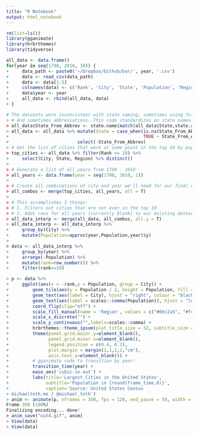 ```yaml
---
title: "R Notebook"
output: html_notebook
---
```

```r
rm(list=ls())
library(gganimate)
library(hrbrthemes)
library(tidyverse)

all_data <- data.frame()
for(year in seq(1790, 2010, 10)) {
+     data_path <- paste0('~/Dropbox/Github/bar/', year, '.csv')
+     data <- read_csv(data_path)
+     data <- data[1:5]
+     colnames(data) <- c('Rank', 'City', 'State', 'Population', 'Region') 
+     data$year <- year
+     all_data <- rbind(all_data, data)
+ }
```

```r
# The datasets were inconcistent with state naming, sometimes using full names
> # And sometimes abbreviations. This code standardizes on state names:
> all_data$State_From_Abbrev <- state.name[match(all_data$State,state.abb)]
> all_data <- all_data %>% mutate(State = case_when(is.na(State_From_Abbrev) ~ State,
+                                                   TRUE ~ State_From_Abbrev)) %>%
+                          select(-State_From_Abbrev)
> # Get the list of cities that were at some point in the top 10 by population
> top_cities <- all_data %>% filter(Rank <= 10) %>%
+     select(City, State, Region) %>% distinct()
> 
> # Generate a list of all years from 1790 - 2010
> all_years <- data.frame(year = seq(1790, 2010, 1))
> 
> # Create all combinations of city and year we'll need for our final dataset
> all_combos <- merge(top_cities, all_years, all = T)
> 
> # This accomplishes 2 things:
> # 1. Filters out cities that are not ever in the top 10
> # 2. Adds rows for all years (currently blank) to our existing dataset for each city
> all_data_interp <- merge(all_data, all_combos, all.y = T)
> all_data_interp <- all_data_interp %>%
+     group_by(City) %>%
+     mutate(Population=approx(year,Population,year)$y)
> 
> data <- all_data_interp %>%
+     group_by(year) %>%
+     arrange(-Population) %>%
+     mutate(rank=row_number()) %>%
+     filter(rank<=10)

```

```r
> p <- data %>%
+     ggplot(aes(x = -rank,y = Population, group = City)) +
+         geom_tile(aes(y = Population / 2, height = Population, fill = Region), width = 0.9) +
+         geom_text(aes(label = City), hjust = "right", colour = "black", fontface = "bold", nudge_y = -100000) +
+         geom_text(aes(label = scales::comma(Population)), hjust = "left", nudge_y = 100000, colour = "grey30") +
+         coord_flip(clip="off") +
+         scale_fill_manual(name = 'Region', values = c("#66c2a5", "#fc8d62", "#8da0cb", "#e78ac3")) +
+         scale_x_discrete("") +
+         scale_y_continuous("",labels=scales::comma) +
+         hrbrthemes::theme_ipsum(plot_title_size = 32, subtitle_size = 24, caption_size = 20, base_size = 20) +
+         theme(panel.grid.major.y=element_blank(),
+               panel.grid.minor.x=element_blank(),
+               legend.position = c(0.4, 0.2),
+               plot.margin = margin(1,1,1,2,"cm"),
+               axis.text.y=element_blank()) +
+         # gganimate code to transition by year:
+         transition_time(year) +
+         ease_aes('cubic-in-out') +
+         labs(title='Largest Cities in the United States',
+              subtitle='Population in {round(frame_time,0)}',
+              caption='Source: United States Census
+ michaeltoth.me / @michael_toth')
> anim <- animate(p, nframes = 350, fps = 120, end_pause = 50, width = 1200, height = 900)
Frame 350 (100%)
Finalizing encoding... done!
> anim_save("out4.gif", anim)
> View(data)
> View(data)
```

